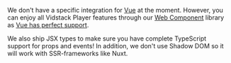 We don't have a specific integration for [Vue][vue] at the moment. However, you can enjoy all
Vidstack Player features through our [Web Component][wc] library as [Vue has perfect support][vue-ce].

We also ship JSX types to make sure you have complete TypeScript support for props and events! In
addition, we don't use Shadow DOM so it will work with SSR-frameworks like Nuxt.

[vue]: https://vuejs.org
[vue-ce]: https://custom-elements-everywhere.com/#vue
[wc]: https://developer.mozilla.org/en-US/docs/Web/API/Web_components
